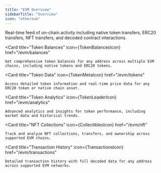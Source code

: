 ```yaml
---
title: "EVM Overview"
sidebarTitle: "Overview"
icon: "ethereum"
---
```



<CardGroup cols={3}>
  <Card
    title="Activity"
    icon={ActivityIcon}
    href="/evm/activity"
  >
    Real-time feed of on-chain activity including native token transfers, ERC20 transfers, NFT transfers, and decoded contract interactions.
  </Card>
  
  <Card
    title="Token Balances"
    icon={TokenBalancesIcon}
    href="/evm/balances"
  >
    Get comprehensive token balances for any address across multiple EVM chains, including native tokens and ERC20 tokens.
  </Card>

  <Card
    title="Token Data"
    icon={TokenMetaIcon}
    href="/evm/tokens"
  >
    Access detailed token information and real-time price data for any ERC20 token or native chain asset.
  </Card>

  <Card
    title="Token Analytics"
    icon={TokenLeaderIcon}
    href="/evm/analytics"
  >
    Advanced analytics and insights for token performance, including market data and historical trends.
  </Card>

  <Card
    title="NFT Collections"
    icon={CollectiblesIcon}
    href="/evm/nft"
  >
    Track and analyze NFT collections, transfers, and ownership across supported EVM chains.
  </Card>

  <Card
    title="Transaction History"
    icon={TransactionsIcon}
    href="/evm/transactions"
  >
    Detailed transaction history with full decoded data for any address across supported EVM networks.
  </Card>
</CardGroup>